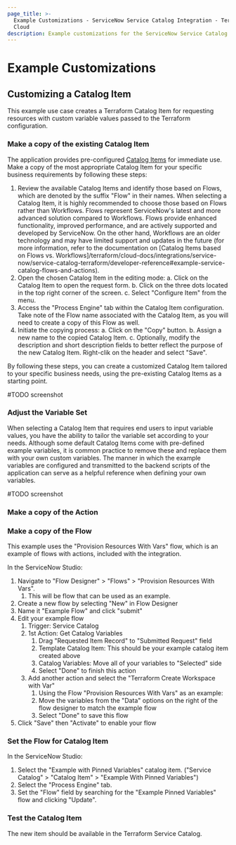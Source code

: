```yaml
---
page_title: >-
  Example Customizations - ServiceNow Service Catalog Integration - Terraform
  Cloud
description: Example customizations for the ServiceNow Service Catalog Integration.
---
```


# Example Customizations

## Customizing a Catalog Item

This example use case creates a Terraform Catalog Item for requesting resources
with custom variable values passed to the Terraform configuration.

### Make a copy of the existing Catalog Item

The application provides pre-configured [Catalog
Items](/terraform/cloud-docs/integrations/service-now/service-catalog-terraform/developer-reference#example-service-catalog-flows-and-actions)
for immediate use. Make a copy of the most appropriate Catalog Item for your
specific business requirements by following these steps:

1. Review the available Catalog Items and identify those based on Flows, which
   are denoted by the suffix "Flow" in their names. When selecting a Catalog
   Item, it is highly recommended to choose those based on Flows rather than
   Workflows. Flows represent ServiceNow's latest and more advanced solution
   compared to Workflows. Flows provide enhanced functionality, improved
   performance, and are actively supported and developed by ServiceNow. On the
   other hand, Workflows are an older technology and may have limited support
   and updates in the future (for more information, refer to the documentation
   on [Catalog Items based on Flows vs.
   Workflows]/terraform/cloud-docs/integrations/service-now/service-catalog-terraform/developer-reference#example-service-catalog-flows-and-actions).
1. Open the chosen Catalog Item in the editing mode: 
   a. Click on the Catalog Item to open the request form. 
   b. Click on the three dots located in the top right corner of the screen. 
   c. Select "Configure Item" from the menu.
1. Access the "Process Engine" tab within the Catalog Item configuration. Take
   note of the Flow name associated with the Catalog Item, as you will need to
   create a copy of this Flow as well.
1. Initiate the copying process: a. Click on the "Copy" button. b. Assign a new
   name to the copied Catalog Item. c. Optionally, modify the description and
   short description fields to better reflect the purpose of the new Catalog
   Item. Right-clik on the header and select "Save".

By following these steps, you can create a customized Catalog Item tailored to
your specific business needs, using the pre-existing Catalog Items as a starting
point.

#TODO screenshot

### Adjust the Variable Set

When selecting a Catalog Item that requires end users to input variable values,
you have the ability to tailor the variable set according to your needs.
Although some default Catalog Items come with pre-defined example variables, it
is common practice to remove these and replace them with your own custom
variables. The manner in which the example variables are configured and
transmitted to the backend scripts of the application can serve as a helpful
reference when defining your own variables.

#TODO screenshot

### Make a copy of the Action

### Make a copy of the Flow

This example uses the "Provision Resources With Vars" flow, which is an example of flows with actions, included with the integration.

In the ServiceNow Studio:

1. Navigate to "Flow Designer" > "Flows" > "Provision Resources With Vars".
   1. This will be flow that can be used as an example.
1. Create a new flow by selecting "New" in Flow Designer
1. Name it "Example Flow" and click "submit"
1. Edit your example flow
   1. Trigger: Service Catalog
   1. 1st Action: Get Catalog Variables
      1. Drag "Requested Item Record" to "Submitted Request" field
      1. Template Catalog Item: This should be your example catalog item created above
      1. Catalog Variables: Move all of your variables to "Selected" side
      1. Select "Done" to finish this action
   1. Add another action and select the "Terraform Create Workspace with Var"
      1. Using the Flow "Provision Resources With Vars" as an example:
      1. Move the variables from the "Data" options on the right of the flow designer to match the example flow
      1. Select "Done" to save this flow
1. Click "Save" then "Activate" to enable your flow

### Set the Flow for Catalog Item

In the ServiceNow Studio:

1. Select the "Example with Pinned Variables" catalog item. ("Service Catalog" > "Catalog Item" > "Example With Pinned Variables")
1. Select the "Process Engine" tab.
1. Set the "Flow" field by searching for the "Example Pinned Variables" flow and clicking "Update".

### Test the Catalog Item

The new item should be available in the Terraform Service Catalog. 
